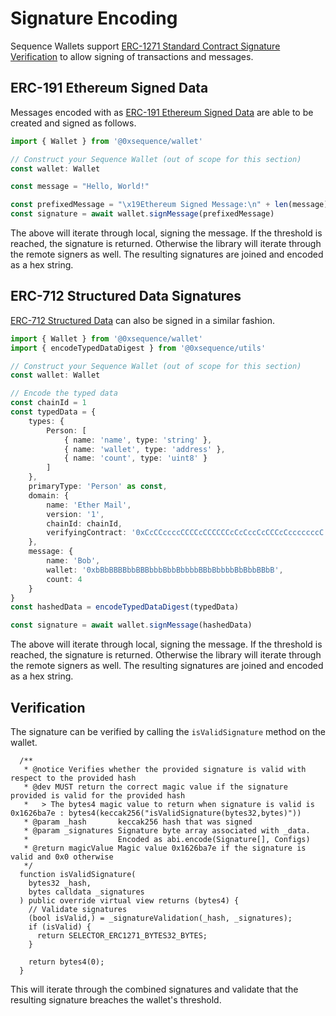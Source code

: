 # Signature Encoding

Sequence Wallets support [ERC-1271 Standard Contract Signature Verification](https://eips.ethereum.org/EIPS/eip-1271) to allow signing of transactions and messages.

## ERC-191 Ethereum Signed Data

Messages encoded with as [ERC-191 Ethereum Signed Data](https://eips.ethereum.org/EIPS/eip-191) are able to be created and signed as follows.

```ts
import { Wallet } from '@0xsequence/wallet'

// Construct your Sequence Wallet (out of scope for this section)
const wallet: Wallet

const message = "Hello, World!"

const prefixedMessage = "\x19Ethereum Signed Message:\n" + len(message) + message
const signature = await wallet.signMessage(prefixedMessage)
```

The above will iterate through local, signing the message. If the threshold is reached, the signature is returned. 
Otherwise the library will iterate through the remote signers as well.
The resulting signatures are joined and encoded as a hex string.

## ERC-712 Structured Data Signatures

[ERC-712 Structured Data](https://eips.ethereum.org/EIPS/eip-712) can also be signed in a similar fashion.

```ts
import { Wallet } from '@0xsequence/wallet'
import { encodeTypedDataDigest } from '@0xsequence/utils'

// Construct your Sequence Wallet (out of scope for this section)
const wallet: Wallet

// Encode the typed data
const chainId = 1
const typedData = {
	types: {
		Person: [
			{ name: 'name', type: 'string' },
			{ name: 'wallet', type: 'address' },
			{ name: 'count', type: 'uint8' }
		]
	},
	primaryType: 'Person' as const,
	domain: {
		name: 'Ether Mail',
		version: '1',
		chainId: chainId,
		verifyingContract: '0xCcCCccccCCCCcCCCCCCcCcCccCcCCCcCcccccccC'
	},
	message: {
		name: 'Bob',
		wallet: '0xbBbBBBBbbBBBbbbBbbBbbbbBBbBbbbbBbBbbBBbB',
		count: 4
	}
} 
const hashedData = encodeTypedDataDigest(typedData)

const signature = await wallet.signMessage(hashedData)
```

The above will iterate through local, signing the message. If the threshold is reached, the signature is returned. 
Otherwise the library will iterate through the remote signers as well.
The resulting signatures are joined and encoded as a hex string.

## Verification

The signature can be verified by calling the `isValidSignature` method on the wallet.

```sol
  /**
   * @notice Verifies whether the provided signature is valid with respect to the provided hash
   * @dev MUST return the correct magic value if the signature provided is valid for the provided hash
   *   > The bytes4 magic value to return when signature is valid is 0x1626ba7e : bytes4(keccak256("isValidSignature(bytes32,bytes)"))
   * @param _hash       keccak256 hash that was signed
   * @param _signatures Signature byte array associated with _data.
   *                    Encoded as abi.encode(Signature[], Configs)
   * @return magicValue Magic value 0x1626ba7e if the signature is valid and 0x0 otherwise
   */
  function isValidSignature(
    bytes32 _hash,
    bytes calldata _signatures
  ) public override virtual view returns (bytes4) {
    // Validate signatures
    (bool isValid,) = _signatureValidation(_hash, _signatures);
    if (isValid) {
      return SELECTOR_ERC1271_BYTES32_BYTES;
    }

    return bytes4(0);
  }
```

This will iterate through the combined signatures and validate that the resulting signature breaches the wallet's threshold.
